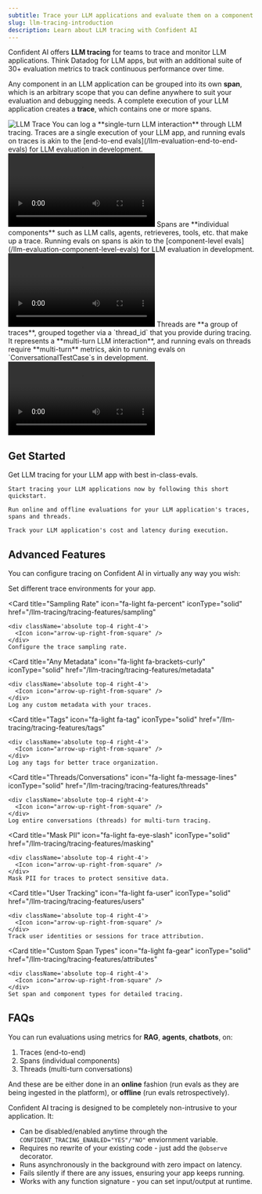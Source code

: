 ```yaml
---
subtitle: Trace your LLM applications and evaluate them on a component level.
slug: llm-tracing-introduction
description: Learn about LLM tracing with Confident AI
---
```


Confident AI offers **LLM tracing** for teams to trace and monitor LLM applications. Think Datadog for LLM apps, but with an additional suite of 30+ evaluation metrics to track continuous performance over time.

Any component in an LLM application can be grouped into its own **span**, which is an arbitrary scope that you can define anywhere to suit your evaluation and debugging needs. A complete execution of your LLM application creates a **trace**, which contains one or more spans.

<Frame>
  <img src="https://deepeval-docs.s3.amazonaws.com/docs:llm-trace.png" alt="LLM Trace"/>
</Frame>

<Tabs>
  <Tab title="Traces">
    You can log a **single-turn LLM interaction** through LLM tracing. Traces are a single execution of your LLM app, and running evals on traces is akin to the [end-to-end evals](/llm-evaluation-end-to-end-evals) for LLM evaluation in development.
    <Frame caption="LLM Tracing: Traces with Evals">
        <video style={{ aspectRatio: '16 / 9', width: '100%' }} controls>
            <source src="https://confident-docs.s3.us-east-1.amazonaws.com/llm-tracing:traces.mp4" type="video/mp4" />
        </video>
    </Frame>
  </Tab>
  <Tab title="Spans">
    Spans are **individual components** such as LLM calls, agents, retrieveres, tools, etc. that make up a trace. Running evals on spans is akin to the [component-level evals](/llm-evaluation-component-level-evals) for LLM evaluation in development.
    <Frame caption="LLM Tracing: Spans with Evals">
        <video style={{ aspectRatio: '16 / 9', width: '100%' }} controls>
            <source src="https://confident-docs.s3.us-east-1.amazonaws.com/llm-tracing:spans.mp4" type="video/mp4" />
        </video>
    </Frame>
  </Tab>
  <Tab title="Threads">
    Threads are **a group of traces**, grouped together via a `thread_id` that you provide during tracing. It represents a **multi-turn LLM interaction**, and running evals on threads require **multi-turn** metrics, akin to running evals on `ConversationalTestCase`s in development.
    <Frame caption="LLM Tracing: Threads with Evals">
        <video style={{ aspectRatio: '16 / 9', width: '100%' }} controls>
            <source src="https://confident-docs.s3.us-east-1.amazonaws.com/llm-tracing:threads.mp4" type="video/mp4" />
        </video>
    </Frame>
  </Tab>
</Tabs>

## Get Started

Get LLM tracing for your LLM app with best in-class-evals.

<CardGroup cols={3}>
  <Card
    title="5 Min Quickstart"
    icon="fa-light fa-bolt"
    iconType="solid"
    href="/llm-tracing-quickstart"
  >
    <div className='absolute top-4 right-4'>
      <Icon icon="arrow-up-right-from-square" />
    </div>

    Start tracing your LLM applications now by following this short quickstart.

  </Card>
  <Card
    title="Online & Offline Evals"
    icon="fa-light fa-toggle-on"
    iconType="solid"
    href="/llm-tracing-evaluations"
  >
    <div className='absolute top-4 right-4'>
      <Icon icon="arrow-up-right-from-square" />
    </div>

    Run online and offline evaluations for your LLM application's traces, spans and threads.

  </Card>
  <Card
    title="Latency and Cost Tracking"
    icon="fa-light fa-stopwatch"
    iconType="solid"
    href="/llm-tracing-latency-and-cost-tracking"
  >
    <div className='absolute top-4 right-4'>
      <Icon icon="arrow-up-right-from-square" />
    </div>

    Track your LLM application's cost and latency during execution.

  </Card>
</CardGroup>

## Advanced Features

You can configure tracing on Confident AI in virtually any way you wish:

<CardGroup cols={2}>
  <Card
    title="Trace Environments"
    icon="fa-light fa-globe"
    iconType="solid"
    href="/llm-tracing/tracing-features/environment"
  >
    <div className='absolute top-4 right-4'>
      <Icon icon="arrow-up-right-from-square" />
    </div>
    Set different trace environments for your app.
  </Card>

  <Card
    title="Sampling Rate"
    icon="fa-light fa-percent"
    iconType="solid"
    href="/llm-tracing/tracing-features/sampling"
  >
    <div className='absolute top-4 right-4'>
      <Icon icon="arrow-up-right-from-square" />
    </div>
    Configure the trace sampling rate.
  </Card>

  <Card
    title="Any Metadata"
    icon="fa-light fa-brackets-curly"
    iconType="solid"
    href="/llm-tracing/tracing-features/metadata"
  >
    <div className='absolute top-4 right-4'>
      <Icon icon="arrow-up-right-from-square" />
    </div>
    Log any custom metadata with your traces.
  </Card>

  <Card
    title="Tags"
    icon="fa-light fa-tag"
    iconType="solid"
    href="/llm-tracing/tracing-features/tags"
  >
    <div className='absolute top-4 right-4'>
      <Icon icon="arrow-up-right-from-square" />
    </div>
    Log any tags for better trace organization.
  </Card>

  <Card
    title="Threads/Conversations"
    icon="fa-light fa-message-lines"
    iconType="solid"
    href="/llm-tracing/tracing-features/threads"
  >
    <div className='absolute top-4 right-4'>
      <Icon icon="arrow-up-right-from-square" />
    </div>
    Log entire conversations (threads) for multi-turn tracing.
  </Card>

  <Card
    title="Mask PII"
    icon="fa-light fa-eye-slash"
    iconType="solid"
    href="/llm-tracing/tracing-features/masking"
  >
    <div className='absolute top-4 right-4'>
      <Icon icon="arrow-up-right-from-square" />
    </div>
    Mask PII for traces to protect sensitive data.
  </Card>

  <Card
    title="User Tracking"
    icon="fa-light fa-user"
    iconType="solid"
    href="/llm-tracing/tracing-features/users"
  >
    <div className='absolute top-4 right-4'>
      <Icon icon="arrow-up-right-from-square" />
    </div>
    Track user identities or sessions for trace attribution.
  </Card>

  <Card
    title="Custom Span Types"
    icon="fa-light fa-gear"
    iconType="solid"
    href="/llm-tracing/tracing-features/attributes"
  >
    <div className='absolute top-4 right-4'>
      <Icon icon="arrow-up-right-from-square" />
    </div>
    Set span and component types for detailed tracing.
  </Card>
</CardGroup>

## FAQs

<AccordionGroup>
<Accordion title="What evals are offered by Confident AI LLM tracing?">

You can run evaluations using metrics for **RAG**, **agents**, **chatbots**, on:

1. Traces (end-to-end)
2. Spans (individual components)
3. Threads (multi-turn conversations)

And these are be either done in an **online** fashion (run evals as they are being ingested in the platform), or **offline** (run evals retrospectively).

</Accordion>
<Accordion title="How will tracing affect my app?">

Confident AI tracing is designed to be completely non-intrusive to your application. It:

- Can be disabled/enabled anytime through the `CONFIDENT_TRACING_ENABLED="YES"/"NO"` enviornment variable.
- Requires no rewrite of your existing code - just add the `@observe` decorator.
- Runs asynchronously in the background with zero impact on latency.
- Fails silently if there are any issues, ensuring your app keeps running.
- Works with any function signature - you can set input/output at runtime.

</Accordion>
</AccordionGroup>